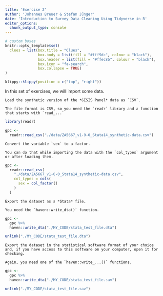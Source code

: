 ```yaml
---
title: 'Exercise 2'
author: 'Johannes Breuer & Stefan Jünger'
date: 'Introduction to Survey Data Cleaning Using Tidyverse in R'
editor_options: 
  chunk_output_type: console
---
```


```r
# custom boxes
knitr::opts_template$set(
  clues = list(box.title = "Clues",
               box.body = list(fill = "#fff9dc", colour = "black"),
               box.header = list(fill = "#ffec8b", colour = "black"),
               box.icon = "fa-search",
               box.collapse = TRUE)
)
```

```r
klippy::klippy(position = c("top", "right"))
```

In this set of exercises, we will import some data.

```block
Load the synthetic version of the *GESIS Panel* data as `CSV`.
```

```block
The file format is CSV, so you need the `readr` library and a function that starts with `read_...`
```

```r
library(readr)

gpc <-
  readr::read_csv("./data/ZA5667_v1-0-0_Stata14_synthetic-data.csv")
```

```block
Convert the variable `sex` to a factor.
```

```block
You can do that while importing the data with the `col_types` argument or after loading them.
```

```r
gpc <-
  readr::read_csv(
    "./data/ZA5667_v1-0-0_Stata14_synthetic-data.csv",
    col_types = cols(
      sex = col_factor()
    )
  )
```

```block
Export the dataset as a *Stata* file.
```

```block
You need the `haven::write_dta()` function.
```

```r
gpc <-
  gpc %>% 
  haven::write_dta("./MY_CODE/stata_test_file.dta")
```

```r
unlink("./MY_CODE/stata_test_file.dta")
```

```block
Export the dataset in the statistical software format of your choice and, if you have access to this software on your computer, open it for checking.
```

```block
Again, you need one of the `haven::write_...()` functions.
```

```r
gpc <-
  gpc %>% 
  haven::write_dta("./MY_CODE/stata_test_file.sav")
```

```r
unlink("./MY_CODE/stata_test_file.sav")
```